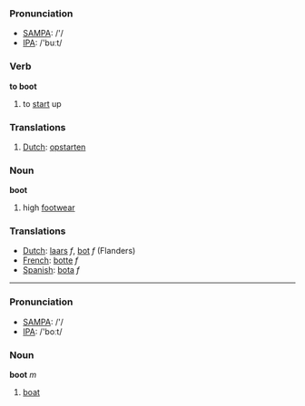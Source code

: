 ===Pronunciation===
*[[w:SAMPA|SAMPA]]: /'/
*[[w:IPA|IPA]]: /'buːt/

=== Verb ===

'''to boot'''

# to [[start]] up

=== Translations ===
#[[Dutch]]: [[opstarten]]

=== Noun ===

'''boot'''

# high [[footwear]]

=== Translations ===
*[[Dutch]]: [[laars]] ''f'', [[bot]] ''f'' (Flanders)
*[[French]]: [[botte]] ''f''
*[[Spanish]]: [[bota]] ''f''

----

===Pronunciation===
*[[w:SAMPA|SAMPA]]: /'/
*[[w:IPA|IPA]]: /'boːt/

=== Noun ===

'''boot''' ''m''

#[[boat]]